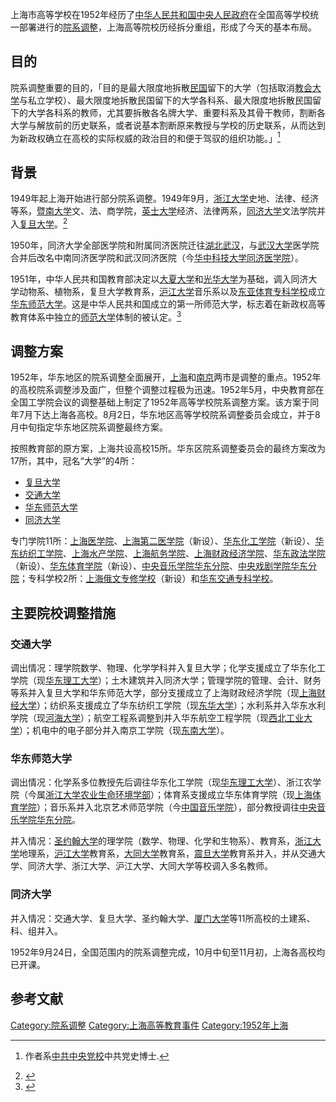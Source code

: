 上海市高等学校在1952年经历了[[中央人民政府教育部|中华人民共和国中央人民政府]]在全国高等学校统一部署进行的[[中国高等院校院系调整|院系调整]]，上海高等院校历经拆分重组，形成了今天的基本布局。

==目的==
院系调整重要的目的，「目的是最大限度地拆散[[中华民国|民国]]留下的大学（包括取消[[中國教會學校列表|教会大学]]与私立学校）、最大限度地拆散民国留下的大学各科系、最大限度地拆散民国留下的大学各科系的教师，尤其要拆散各名牌大学、重要科系及其骨干教师，割断各大学与解放前的历史联系，或者说基本割断原来教授与学校的历史联系，从而达到为新政权确立在高校的实际权威的政治目的和便于驾驭的组织功能。」<ref name="邓敬雷2016">{{cite journal|title=1952年高校院系调整60年再回首|last=邓敬雷|journal=《华夏文摘》|issue=|date=2016-05-01|page=|url=http://hx.cnd.org/2016/05/01/邓敬雷：1952年高校院系调整60年再回首/|archiveurl=https://web.archive.org/web/20170821081810/http://hx.cnd.org/2016/05/01/邓敬雷：1952年高校院系调整60年再回首/|archivedate=2017-08-21}} 作者系[[中共中央党校|中共中央党校]]中共党史博士.</ref>
== 背景 ==
1949年起上海开始进行部分院系调整。1949年9月，[[浙江大学|浙江大学]]史地、法律、经济等系，[[暨南大学|暨南大学]]文、法、商学院，[[英士大学|英士大学]]经济、法律两系，[[同济大学|同济大学]]文法学院并入[[复旦大学|复旦大学]]。<ref>{{Cite web |url=http://edu.sina.com.cn/l/2012-12-27/1008223797.shtml |title=院系调整让大学有得有失 新浪教育 |accessdate=2016-01-12 |archive-date=2016-03-04 |archive-url=https://web.archive.org/web/20160304191036/http://edu.sina.com.cn/l/2012-12-27/1008223797.shtml |dead-url=no }}</ref> 

1950年，同济大学全部医学院和附属同济医院迁往[[湖北|湖北]][[武汉|武汉]]，与[[武汉大学|武汉大学]]医学院合并后改名中南同济医学院和武汉同济医院（今[[华中科技大学同济医学院|华中科技大学同济医学院]]）。 

1951年，中华人民共和国教育部决定以[[大夏大学|大夏大学]]和[[光华大学|光华大学]]为基础，调入同济大学动物系、植物系，复旦大学教育系，[[沪江大学|沪江大学]]音乐系以及[[东亚体育专科学校|东亚体育专科学校]]成立[[华东师范大学|华东师范大学]]。这是中华人民共和国成立的第一所师范大学，标志着在新政权高等教育体系中独立的[[师范大学|师范大学]]体制的被认定。<ref>{{Cite web |url=http://www.nths.cn/News/news_detail.jsp?newsId=100050402 |title=孟宪承与现代中国教育 原载于文汇报 |accessdate=2016-01-12 |archive-date=2016-03-04 |archive-url=https://web.archive.org/web/20160304093640/http://www.nths.cn/News/news_detail.jsp?newsId=100050402 |dead-url=no }}</ref>

==调整方案==
1952年，华东地区的院系调整全面展开，[[上海|上海]]和[[南京|南京]]两市是调整的重点。1952年的高校院系调整涉及面广，但整个调整过程极为迅速。1952年5月，中央教育部在全国工学院会议的调整基础上制定了1952年高等学校院系调整方案。该方案于同年7月下达上海各高校。8月2日，华东地区高等学校院系调整委员会成立，并于8月中旬指定华东地区院系调整最终方案。

按照教育部的原方案，上海共设高校15所。华东区院系调整委员会的最终方案改为17所，其中，冠名“大学”的4所：
*[[复旦大学|复旦大学]]
*[[交通大学|交通大学]]
*[[华东师范大学|华东师范大学]]
*[[同济大学|同济大学]]

专门学院11所：[[上海医学院|上海医学院]]、[[上海第二医学院|上海第二医学院]]（新设）、[[华东化工学院|华东化工学院]]（新设）、[[华东纺织工学院|华东纺织工学院]]、[[上海海洋大学|上海水产学院]]、[[上海航务学院|上海航务学院]]、[[上海财政经济学院|上海财政经济学院]]、[[华东政法学院|华东政法学院]]（新设）、[[华东体育学院|华东体育学院]]（新设）、[[上海音乐学院|中央音乐学院华东分院]]、[[上海戏剧学院|中央戏剧学院华东分院]]；专科学校2所：[[上海外国语大学|上海俄文专修学校]]（新设）和[[华东交通专科学校|华东交通专科学校]]。

==主要院校调整措施==

===交通大学===
调出情况：理学院数学、物理、化学学科并入复旦大学；化学支援成立了华东化工学院（现[[华东理工大学|华东理工大学]]）；土木建筑并入同济大学；管理学院的管理、会计、财务等系并入复旦大学和华东师范大学，部分支援成立了上海财政经济学院（现[[上海财经大学|上海财经大学]]）；纺织系支援成立了华东纺织工学院（现[[东华大学_(上海)|东华大学]]）；水利系并入华东水利学院（现[[河海大学|河海大学]]）；航空工程系调整到并入华东航空工程学院（现[[西北工业大学|西北工业大学]]）；机电中的电子部分并入南京工学院（现[[东南大学|东南大学]]）。 

===华东师范大学===
调出情况：化学系多位教授先后调往华东化工学院（现[[华东理工大学|华东理工大学]]）、浙江农学院（今属[[浙江大学农业生命环境学部|浙江大学农业生命环境学部]]）；体育系支援成立华东体育学院（现[[上海体育学院|上海体育学院]]）；音乐系并入北京艺术师范学院（今[[中国音乐学院|中国音乐学院]]），部分教授调往[[上海音乐学院|中央音乐学院华东分院]]。

并入情况：[[圣约翰大学_(上海)|圣约翰大学]]的理学院（数学、物理、化学和生物系）、教育系，[[浙江大学|浙江大学]]地理系，[[沪江大学|沪江大学]]教育系，[[大同大学_(上海)|大同大学]]教育系，[[震旦大学|震旦大学]]教育系并入，并从交通大学、同济大学、浙江大学、沪江大学、大同大学等校调入多名教师。

===同济大学===
并入情况：交通大学、复旦大学、圣约翰大学、[[厦门大学|厦门大学]]等11所高校的土建系、科、组并入。

1952年9月24日，全国范围内的院系调整完成，10月中旬至11月初，上海各高校均已开课。

==参考文献==
{{reflist}}

{{院系调整}}

[[Category:院系调整|Category:院系调整]]
[[Category:上海高等教育事件|Category:上海高等教育事件]]
[[Category:1952年上海|Category:1952年上海]]